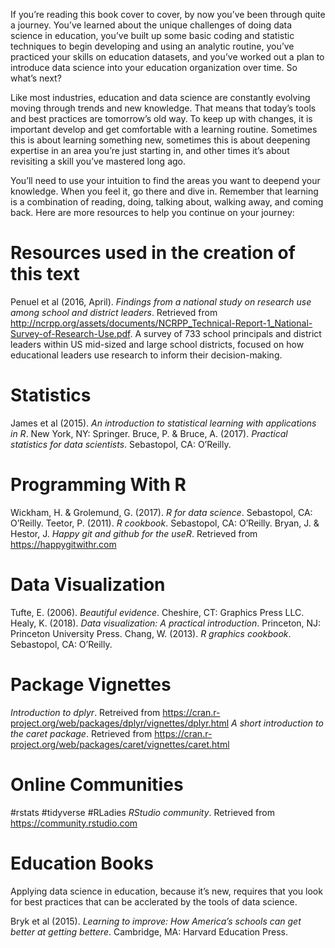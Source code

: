 If you're reading this book cover to cover, by now you've been through quite a journey. 
You've learned about the unique challenges of doing data science in education, you've built up some basic coding and statistic techniques to begin developing and using an analytic routine, you've practiced your skills on education datasets, and you've worked out a plan to introduce data science into your education organization over time. So what's next? 

Like most industries, education and data science are constantly evolving moving through trends and new knowledge. That means that today's tools and best practices are tomorrow's old way. To keep up with changes, it is important develop and get comfortable with a learning routine. Sometimes this is about learning something new, sometimes this is about deepening expertise in an area you're just starting in, and other times it's about revisiting a skill you've mastered long ago. 

You'll need to use your intuition to find the areas you want to deepend your knowledge. When you feel it, go there and dive in. Remember that learning is a combination of reading, doing, talking about, walking away, and coming back. Here are more resources to help you continue on your journey: 

# Resources used in the creation of this text

Penuel et al (2016, April). *Findings from a national study on research use among school and district leaders*. Retrieved from [http://ncrpp.org/assets/documents/NCRPP_Technical-Report-1_National-Survey-of-Research-Use.pdf](http://ncrpp.org/assets/documents/NCRPP_Technical-Report-1_National-Survey-of-Research-Use.pdf). A survey of 733 school principals and district leaders within US mid-sized and large school districts, focused on how educational leaders use research to inform their decision-making.

# Statistics 

James et al (2015). *An introduction to statistical learning with applications in R*. New York, NY: Springer.
Bruce, P. & Bruce, A. (2017). *Practical statistics for data scientists*. Sebastopol, CA: O'Reilly.

# Programming With R

Wickham, H. & Grolemund, G. (2017). *R for data science*. Sebastopol, CA: O'Reilly.
Teetor, P. (2011). *R cookbook*. Sebastopol, CA: O'Reilly.
Bryan, J. & Hestor, J. *Happy git and github for the useR*. Retrieved from [https://happygitwithr.com](https://happygitwithr.com)

# Data Visualization 

Tufte, E. (2006). *Beautiful evidence*. Cheshire, CT: Graphics Press LLC. 
Healy, K. (2018). *Data visualization: A practical introduction*. Princeton, NJ: Princeton University Press.
Chang, W. (2013). *R graphics cookbook*. Sebastopol, CA: O'Reilly.

# Package Vignettes

*Introduction to dplyr*. Retreived from [https://cran.r-project.org/web/packages/dplyr/vignettes/dplyr.html](https://cran.r-project.org/web/packages/dplyr/vignettes/dplyr.html)
*A short introduction to the caret package*. Retrieved from [https://cran.r-project.org/web/packages/caret/vignettes/caret.html]([https://cran.r-project.org/web/packages/caret/vignettes/caret.html)

# Online Communities

#rstats
#tidyverse
#RLadies
*RStudio community*. Retrieved from [https://community.rstudio.com](https://community.rstudio.com)

# Education Books

Applying data science in education, because it's new, requires that you look for best practices that can be acclerated by the tools of data science. 

Bryk et al (2015). *Learning to improve: How America's schools can get better at getting bettere*. Cambridge, MA: Harvard Education Press. 